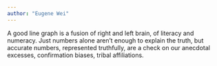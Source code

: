```yaml
---
author: "Eugene Wei"
---
```


A good line graph is a fusion of right and left brain, of literacy and numeracy. Just numbers alone aren’t enough to explain the truth, but accurate numbers, represented truthfully, are a check on our anecdotal excesses, confirmation biases, tribal affiliations.
